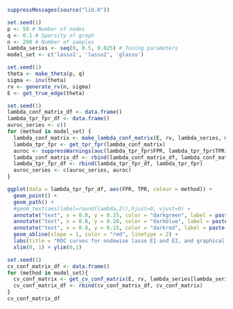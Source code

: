 ```r
suppressMessages(source("lib.R"))
```

```r
set.seed(1)
p <- 50 # Number of nodes
q <- 0.1 # Sparsity of graph
n <- 200 # Number of samples
lambda_series <- seq(0, 0.5, 0.025) # Tuning parameters
model_set <- c('lasso1', 'lasso2', 'glasso')
```

```r
set.seed(1)
theta <- make_theta(p, q)
sigma <- inv(theta)
rv <- generate_rv(n, sigma)
E <- get_true_edge(theta)
```

```r
set.seed(1)
lambda_conf_matrix_df <- data.frame()
lambda_tpr_fpr_df <- data.frame()
auroc_series <- c()
for (method in model_set) {
  lambda_conf_matrix <- make_lambda_conf_matrix(E, rv, lambda_series, method)
  lambda_tpr_fpr <- get_tpr_fpr(lambda_conf_matrix)
  auroc <- suppressWarnings(auc(lambda_tpr_fpr$FPR, lambda_tpr_fpr$TPR))
  lambda_conf_matrix_df <- rbind(lambda_conf_matrix_df, lambda_conf_matrix)
  lambda_tpr_fpr_df <- rbind(lambda_tpr_fpr_df, lambda_tpr_fpr)
  auroc_series <- c(auroc_series, auroc)
}

ggplot(data = lambda_tpr_fpr_df, aes(FPR, TPR, colour = method)) +
  geom_point() +
  geom_path() +
  #geom_text(aes(label=round(lambda,2)),hjust=0, vjust=0) +
  annotate("text", x = 0.8, y = 0.25, color = "darkgreen", label = paste("E1: AUROC = ", round(auroc_series[1],2))) +
  annotate("text", x = 0.8, y = 0.20, color = "darkblue", label = paste("E2: AUROC = ", round(auroc_series[2],2))) +
  annotate("text", x = 0.8, y = 0.15, color = "darkred", label = paste("E3: AUROC = ", round(auroc_series[3],2))) +
  geom_abline(slope = 1, color = "red", linetype = 2) + 
  labs(title = "ROC curves for nodewise lasso E1 and E2, and graphical lasso E3") +
  xlim(0, 1) + ylim(0,1)

```

```r
set.seed(1)
cv_conf_matrix_df <- data.frame()
for (method in model_set){
  cv_conf_matrix <- get_cv_conf_matrix(E, rv, lambda_series[lambda_series >0], method)
  cv_conf_matrix_df <- rbind(cv_conf_matrix_df, cv_conf_matrix)
}
cv_conf_matrix_df
```

